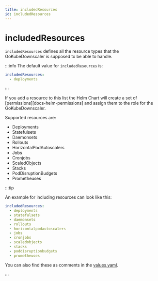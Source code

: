 ```yaml
---
title: includedResources
id: includedResources
---
```


# includedResources

`includedResources` defines all the resource types that the GoKubeDownscaler is supposed to be able to handle.

:::info
The default value for `includedResources` is:

```yaml
includedResources:
  - deployments
```

:::

If you add a resource to this list the Helm Chart will create a set of [permissions][docs-helm-permissions] and assign them to the role for the GoKubeDownscaler.

Supported resources are:

- Deployments
- Statefulsets
- Daemonsets
- Rollouts
- HorizontalPodAutoscalers
- Jobs
- Cronjobs
- ScaledObjects
- Stacks
- PodDisruptionBudgets
- Prometheuses

:::tip

An example for including resources can look like this:

```yaml
includedResources:
  - deployments
  - statefulsets
  - daemonsets
  - rollouts
  - horizontalpodautoscalers
  - jobs
  - cronjobs
  - scaledobjects
  - stacks
  - poddisruptionbudgets
  - prometheuses
```

You can also find these as comments in the [values.yaml](https://github.com/caas-team/GoKubeDownscaler/blob/main/deployments/chart/values.yaml#L10-L21).

:::
